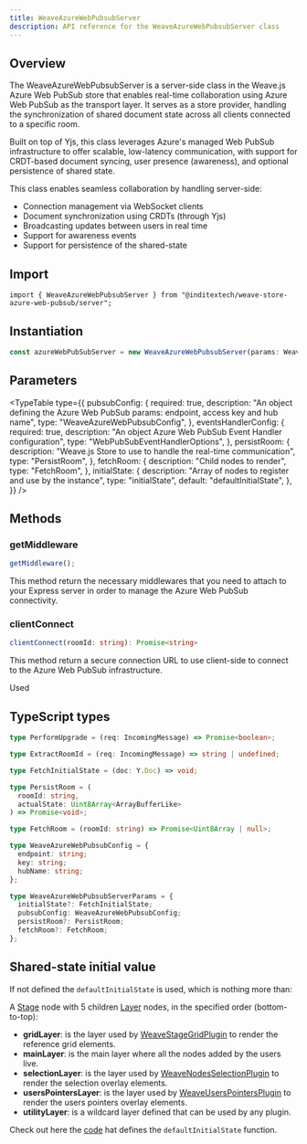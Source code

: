 ```yaml
---
title: WeaveAzureWebPubsubServer
description: API reference for the WeaveAzureWebPubsubServer class
---
```



## Overview

The WeaveAzureWebPubsubServer is a server-side class in the Weave.js Azure Web PubSub store
that enables real-time collaboration using Azure Web PubSub as the transport layer. It serves
as a store provider, handling the synchronization of shared document state across all clients
connected to a specific room.

Built on top of Yjs, this class leverages Azure's managed Web PubSub infrastructure to offer scalable,
low-latency communication, with support for CRDT-based document syncing, user presence (awareness),
and optional persistence of shared state.

This class enables seamless collaboration by handling server-side:

- Connection management via WebSocket clients
- Document synchronization using CRDTs (through Yjs)
- Broadcasting updates between users in real time
- Support for awareness events
- Support for persistence of the shared-state

## Import

```shell
import { WeaveAzureWebPubsubServer } from "@inditextech/weave-store-azure-web-pubsub/server";
```

## Instantiation

```ts
const azureWebPubSubServer = new WeaveAzureWebPubsubServer(params: WeaveAzureWebPubsubServerParams);
```

## Parameters

<TypeTable
  type={{
    pubsubConfig: {
      required: true,
      description:
        "An object defining the Azure Web PubSub params: endpoint, access key and hub name",
      type: "WeaveAzureWebPubsubConfig",
    },
    eventsHandlerConfig: {
      required: true,
      description: "An object Azure Web PubSub Event Handler configuration",
      type: "WebPubSubEventHandlerOptions",
    },
    persistRoom: {
      description:
        "Weave.js Store to use to handle the real-time communication",
      type: "PersistRoom",
    },
    fetchRoom: {
      description: "Child nodes to render",
      type: "FetchRoom",
    },
    initialState: {
      description: "Array of nodes to register and use by the instance",
      type: "initialState",
      default: "defaultInitialState",
    },
  }}
/>

## Methods

### getMiddleware

```ts
getMiddleware();
```

This method return the necessary middlewares that you need to attach to your Express
server in order to manage the Azure Web PubSub connectivity.

### clientConnect

```ts
clientConnect(roomId: string): Promise<string>
```

This method return a secure connection URL to use client-side to connect to the Azure
Web PubSub infrastructure.

Used

## TypeScript types

```ts
type PerformUpgrade = (req: IncomingMessage) => Promise<boolean>;

type ExtractRoomId = (req: IncomingMessage) => string | undefined;

type FetchInitialState = (doc: Y.Doc) => void;

type PersistRoom = (
  roomId: string,
  actualState: Uint8Array<ArrayBufferLike>
) => Promise<void>;

type FetchRoom = (roomId: string) => Promise<Uint8Array | null>;

type WeaveAzureWebPubsubConfig = {
  endpoint: string;
  key: string;
  hubName: string;
};

type WeaveAzureWebPubsubServerParams = {
  initialState?: FetchInitialState;
  pubsubConfig: WeaveAzureWebPubsubConfig;
  persistRoom?: PersistRoom;
  fetchRoom?: FetchRoom;
};
```

## Shared-state initial value

If not defined the `defaultInitialState` is used, which is nothing more than:

<Mermaid
  chart="
flowchart TD;
  Stage --> gridLayer;
  Stage --> mainLayer;
  Stage --> selectionLayer;
  Stage --> usersPointersLayer;
  Stage --> utilityLayer;"
/>

A [Stage](/docs/main/build/nodes/stage) node with 5 children [Layer](/docs/main/build/nodes/layer)
nodes, in the specified order (bottom-to-top):

- **gridLayer**: is the layer used by [WeaveStageGridPlugin](/docs/main/build/plugins/stage-grid)
  to render the reference grid elements.
- **mainLayer**: is the main layer where all the nodes added by the users live.
- **selectionLayer**: is the layer used by [WeaveNodesSelectionPlugin](/docs/main/build/plugins/nodes-selection)
  to render the selection overlay elements.
- **usersPointersLayer**: is the layer used by [WeaveUsersPointersPlugin](/docs/main/build/plugins/users-pointers)
  to render the users pointers overlay elements.
- **utilityLayer**: is a wildcard layer defined that can be used by any plugin.

Check out here the [code](https://github.com/InditexTech/weavejs/blob/main/code/packages/store-azure-web-pubsub/src/server/default-initial-state.ts)
hat defines the `defaultInitialState` function.
